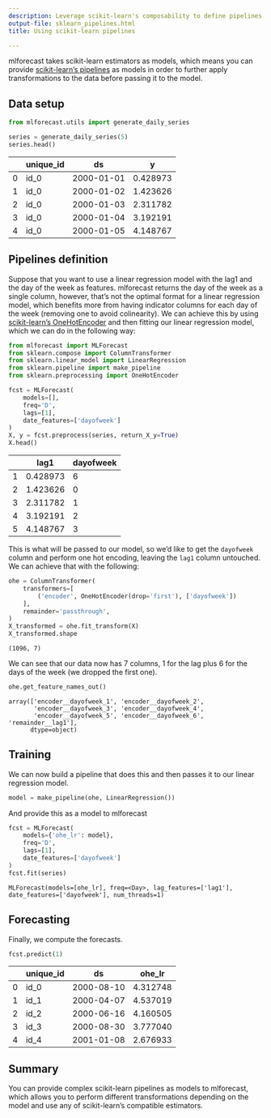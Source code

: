 ```yaml
---
description: Leverage scikit-learn's composability to define pipelines as models
output-file: sklearn_pipelines.html
title: Using scikit-learn pipelines

---
```


mlforecast takes scikit-learn estimators as models, which means you can
provide [scikit-learn’s
pipelines](https://scikit-learn.org/stable/modules/generated/sklearn.pipeline.Pipeline.html)
as models in order to further apply transformations to the data before
passing it to the model.

## Data setup

```python
from mlforecast.utils import generate_daily_series
```


```python
series = generate_daily_series(5)
series.head()
```

|     | unique_id | ds         | y        |
|-----|-----------|------------|----------|
| 0   | id_0      | 2000-01-01 | 0.428973 |
| 1   | id_0      | 2000-01-02 | 1.423626 |
| 2   | id_0      | 2000-01-03 | 2.311782 |
| 3   | id_0      | 2000-01-04 | 3.192191 |
| 4   | id_0      | 2000-01-05 | 4.148767 |

## Pipelines definition

Suppose that you want to use a linear regression model with the lag1 and
the day of the week as features. mlforecast returns the day of the week
as a single column, however, that’s not the optimal format for a linear
regression model, which benefits more from having indicator columns for
each day of the week (removing one to avoid colinearity). We can achieve
this by using [scikit-learn’s
OneHotEncoder](https://scikit-learn.org/stable/modules/generated/sklearn.preprocessing.OneHotEncoder.html)
and then fitting our linear regression model, which we can do in the
following way:

```python
from mlforecast import MLForecast
from sklearn.compose import ColumnTransformer
from sklearn.linear_model import LinearRegression
from sklearn.pipeline import make_pipeline
from sklearn.preprocessing import OneHotEncoder
```


```python
fcst = MLForecast(
    models=[],
    freq='D',
    lags=[1],
    date_features=['dayofweek']
)
X, y = fcst.preprocess(series, return_X_y=True)
X.head()
```

|     | lag1     | dayofweek |
|-----|----------|-----------|
| 1   | 0.428973 | 6         |
| 2   | 1.423626 | 0         |
| 3   | 2.311782 | 1         |
| 4   | 3.192191 | 2         |
| 5   | 4.148767 | 3         |

This is what will be passed to our model, so we’d like to get the
`dayofweek` column and perform one hot encoding, leaving the `lag1`
column untouched. We can achieve that with the following:

```python
ohe = ColumnTransformer(
    transformers=[
        ('encoder', OneHotEncoder(drop='first'), ['dayofweek'])
    ],
    remainder='passthrough',
)
X_transformed = ohe.fit_transform(X)
X_transformed.shape
```

``` text
(1096, 7)
```

We can see that our data now has 7 columns, 1 for the lag plus 6 for the
days of the week (we dropped the first one).

```python
ohe.get_feature_names_out()
```

``` text
array(['encoder__dayofweek_1', 'encoder__dayofweek_2',
       'encoder__dayofweek_3', 'encoder__dayofweek_4',
       'encoder__dayofweek_5', 'encoder__dayofweek_6', 'remainder__lag1'],
      dtype=object)
```

## Training

We can now build a pipeline that does this and then passes it to our
linear regression model.

```python
model = make_pipeline(ohe, LinearRegression())
```

And provide this as a model to mlforecast

```python
fcst = MLForecast(
    models={'ohe_lr': model},
    freq='D',
    lags=[1],
    date_features=['dayofweek']
)
fcst.fit(series)
```

``` text
MLForecast(models=[ohe_lr], freq=<Day>, lag_features=['lag1'], date_features=['dayofweek'], num_threads=1)
```

## Forecasting

Finally, we compute the forecasts.

```python
fcst.predict(1)
```

|     | unique_id | ds         | ohe_lr   |
|-----|-----------|------------|----------|
| 0   | id_0      | 2000-08-10 | 4.312748 |
| 1   | id_1      | 2000-04-07 | 4.537019 |
| 2   | id_2      | 2000-06-16 | 4.160505 |
| 3   | id_3      | 2000-08-30 | 3.777040 |
| 4   | id_4      | 2001-01-08 | 2.676933 |

## Summary

You can provide complex scikit-learn pipelines as models to mlforecast,
which allows you to perform different transformations depending on the
model and use any of scikit-learn’s compatible estimators.

